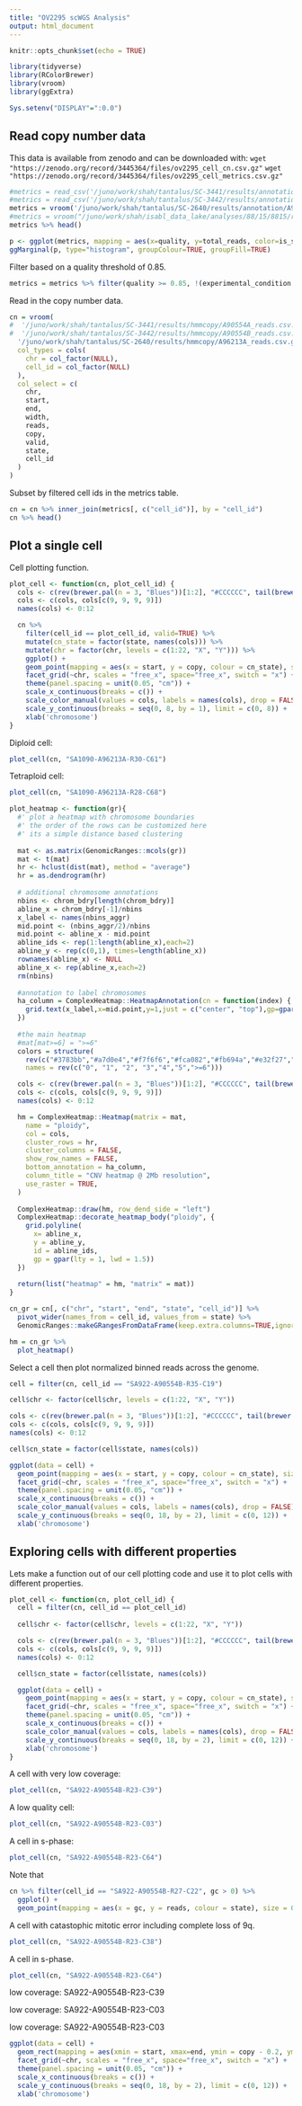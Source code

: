```yaml
---
title: "OV2295 scWGS Analysis"
output: html_document
---
```


```r
knitr::opts_chunk$set(echo = TRUE)

library(tidyverse)
library(RColorBrewer)
library(vroom)
library(ggExtra)

Sys.setenv("DISPLAY"=":0.0")
```

## Read copy number data    

This data is available from zenodo and can be downloaded with:
  `wget "https://zenodo.org/record/3445364/files/ov2295_cell_cn.csv.gz"`
  `wget "https://zenodo.org/record/3445364/files/ov2295_cell_metrics.csv.gz"`

```r
#metrics = read_csv('/juno/work/shah/tantalus/SC-3441/results/annotation/A90554A_metrics.csv.gz')
#metrics = read_csv('/juno/work/shah/tantalus/SC-3442/results/annotation/A90554B_metrics.csv.gz')
metrics = vroom('/juno/work/shah/tantalus/SC-2640/results/annotation/A96213A_metrics.csv.gz')
#metrics = vroom("/juno/work/shah/isabl_data_lake/analyses/88/15/8815/results/A96213A_metrics.csv.gz")
metrics %>% head()
```

```r
p <- ggplot(metrics, mapping = aes(x=quality, y=total_reads, color=is_s_phase)) + geom_point()
ggMarginal(p, type="histogram", groupColour=TRUE, groupFill=TRUE)
```

Filter based on a quality threshold of 0.85.

```r
metrics = metrics %>% filter(quality >= 0.85, !(experimental_condition %in% c("GM", "gDNA")))
```

Read in the copy number data.

```r
cn = vroom(
#  '/juno/work/shah/tantalus/SC-3441/results/hmmcopy/A90554A_reads.csv.gz',
#  '/juno/work/shah/tantalus/SC-3442/results/hmmcopy/A90554B_reads.csv.gz',
  '/juno/work/shah/tantalus/SC-2640/results/hmmcopy/A96213A_reads.csv.gz',
  col_types = cols(
    chr = col_factor(NULL),
    cell_id = col_factor(NULL)
  ),
  col_select = c(
    chr,
    start,
    end,
    width,
    reads,
    copy,
    valid,
    state,
    cell_id
  )
)
```

Subset by filtered cell ids in the metrics table.

```r
cn = cn %>% inner_join(metrics[, c("cell_id")], by = "cell_id")
cn %>% head()
```

## Plot a single cell

Cell plotting function.

```r
plot_cell <- function(cn, plot_cell_id) {
  cols <- c(rev(brewer.pal(n = 3, "Blues"))[1:2], "#CCCCCC", tail(brewer.pal(n = 8, "OrRd"), 6))
  cols <- c(cols, cols[c(9, 9, 9, 9)])
  names(cols) <- 0:12

  cn %>%
    filter(cell_id == plot_cell_id, valid=TRUE) %>%
    mutate(cn_state = factor(state, names(cols))) %>%
    mutate(chr = factor(chr, levels = c(1:22, "X", "Y"))) %>%
    ggplot() +
    geom_point(mapping = aes(x = start, y = copy, colour = cn_state), size = 0.5) +
    facet_grid(~chr, scales = "free_x", space="free_x", switch = "x") +
    theme(panel.spacing = unit(0.05, "cm")) +
    scale_x_continuous(breaks = c()) +
    scale_color_manual(values = cols, labels = names(cols), drop = FALSE) +
    scale_y_continuous(breaks = seq(0, 8, by = 1), limit = c(0, 8)) +
    xlab('chromosome')
}
```

Diploid cell:

```r
plot_cell(cn, "SA1090-A96213A-R30-C61")
```
Tetraploid cell:

```r
plot_cell(cn, "SA1090-A96213A-R28-C68")
```

```r

plot_heatmap <- function(gr){
  #' plot a heatmap with chromosome boundaries
  #' the order of the rows can be customized here
  #' its a simple distance based clustering
  
  mat <- as.matrix(GenomicRanges::mcols(gr))
  mat <- t(mat)
  hr <- hclust(dist(mat), method = "average")
  hr = as.dendrogram(hr)
  
  # additional chromosome annotations
  nbins <- chrom_bdry[length(chrom_bdry)]
  abline_x = chrom_bdry[-1]/nbins
  x_label <- names(nbins_aggr)
  mid.point <- (nbins_aggr/2)/nbins
  mid.point <- abline_x - mid.point
  abline_ids <- rep(1:length(abline_x),each=2)
  abline_y <- rep(c(0,1), times=length(abline_x))
  rownames(abline_x) <- NULL
  abline_x <- rep(abline_x,each=2)
  rm(nbins)
  
  #annotation to label chromosomes
  ha_column = ComplexHeatmap::HeatmapAnnotation(cn = function(index) {
    grid.text(x_label,x=mid.point,y=1,just = c("center", "top"),gp=gpar(col="#202020",fontsize=6))
  })
  
  #the main heatmap
  #mat[mat>=6] = ">=6"
  colors = structure(
    rev(c("#3783bb","#a7d0e4","#f7f6f6","#fca082","#fb694a","#e32f27","#b11218")),
    names = rev(c("0", "1", "2", "3","4","5",">=6")))

  cols <- c(rev(brewer.pal(n = 3, "Blues"))[1:2], "#CCCCCC", tail(brewer.pal(n = 8, "OrRd"), 6))
  cols <- c(cols, cols[c(9, 9, 9, 9)])
  names(cols) <- 0:12

  hm = ComplexHeatmap::Heatmap(matrix = mat,
    name = "ploidy",
    col = cols,
    cluster_rows = hr,
    cluster_columns = FALSE,
    show_row_names = FALSE,
    bottom_annotation = ha_column,
    column_title = "CNV heatmap @ 2Mb resolution",
    use_raster = TRUE,
  )
  
  ComplexHeatmap::draw(hm, row_dend_side = "left")
  ComplexHeatmap::decorate_heatmap_body("ploidy", {
    grid.polyline(
      x= abline_x,
      y = abline_y,
      id = abline_ids,
      gp = gpar(lty = 1, lwd = 1.5))
  })
  
  return(list("heatmap" = hm, "matrix" = mat))
}

```


```r
cn_gr = cn[, c("chr", "start", "end", "state", "cell_id")] %>%
  pivot_wider(names_from = cell_id, values_from = state) %>%
  GenomicRanges::makeGRangesFromDataFrame(keep.extra.columns=TRUE,ignore.strand=TRUE)

hm = cn_gr %>%
  plot_heatmap()
```











Select a cell then plot normalized binned reads across the genome.

```r
cell = filter(cn, cell_id == "SA922-A90554B-R35-C19")

cell$chr <- factor(cell$chr, levels = c(1:22, "X", "Y"))

cols <- c(rev(brewer.pal(n = 3, "Blues"))[1:2], "#CCCCCC", tail(brewer.pal(n = 8, "OrRd"), 6))
cols <- c(cols, cols[c(9, 9, 9, 9)])
names(cols) <- 0:12

cell$cn_state = factor(cell$state, names(cols))

ggplot(data = cell) +
  geom_point(mapping = aes(x = start, y = copy, colour = cn_state), size = 0.5) +
  facet_grid(~chr, scales = "free_x", space="free_x", switch = "x") +
  theme(panel.spacing = unit(0.05, "cm")) +
  scale_x_continuous(breaks = c()) +
  scale_color_manual(values = cols, labels = names(cols), drop = FALSE) +
  scale_y_continuous(breaks = seq(0, 18, by = 2), limit = c(0, 12)) +
  xlab('chromosome')
```

## Exploring cells with different properties

Lets make a function out of our cell plotting code and use it to plot cells with different properties.

```r
plot_cell <- function(cn, plot_cell_id) {
  cell = filter(cn, cell_id == plot_cell_id)
  
  cell$chr <- factor(cell$chr, levels = c(1:22, "X", "Y"))

  cols <- c(rev(brewer.pal(n = 3, "Blues"))[1:2], "#CCCCCC", tail(brewer.pal(n = 8, "OrRd"), 6))
  cols <- c(cols, cols[c(9, 9, 9, 9)])
  names(cols) <- 0:12

  cell$cn_state = factor(cell$state, names(cols))

  ggplot(data = cell) +
    geom_point(mapping = aes(x = start, y = copy, colour = cn_state), size = 0.5) +
    facet_grid(~chr, scales = "free_x", space="free_x", switch = "x") +
    theme(panel.spacing = unit(0.05, "cm")) +
    scale_x_continuous(breaks = c()) +
    scale_color_manual(values = cols, labels = names(cols), drop = FALSE) +
    scale_y_continuous(breaks = seq(0, 18, by = 2), limit = c(0, 12)) +
    xlab('chromosome')
}
```

A cell with very low coverage:

```r
plot_cell(cn, "SA922-A90554B-R23-C39")
```
A low quality cell:

```r
plot_cell(cn, "SA922-A90554B-R23-C03")
```

A cell in s-phase:

```r
plot_cell(cn, "SA922-A90554B-R23-C64")
```
Note that 

```r
cn %>% filter(cell_id == "SA922-A90554B-R27-C22", gc > 0) %>%
  ggplot() +
  geom_point(mapping = aes(x = gc, y = reads, colour = state), size = 0.5)
```

A cell with catastophic mitotic error including complete loss of 9q.

```r
plot_cell(cn, "SA922-A90554B-R23-C38")
```
A cell in s-phase.

```r
plot_cell(cn, "SA922-A90554B-R23-C64")
```


low coverage: SA922-A90554B-R23-C39

low coverage: SA922-A90554B-R23-C03

low coverage: SA922-A90554B-R23-C03


```r
ggplot(data = cell) +
  geom_rect(mapping = aes(xmin = start, xmax=end, ymin = copy - 0.2, ymax=copy + 0.2), color="black", fill="white") +
  facet_grid(~chr, scales = "free_x", space="free_x", switch = "x") +
  theme(panel.spacing = unit(0.05, "cm")) +
  scale_x_continuous(breaks = c()) +
  scale_y_continuous(breaks = seq(0, 18, by = 2), limit = c(0, 12)) +
  xlab('chromosome')
```




